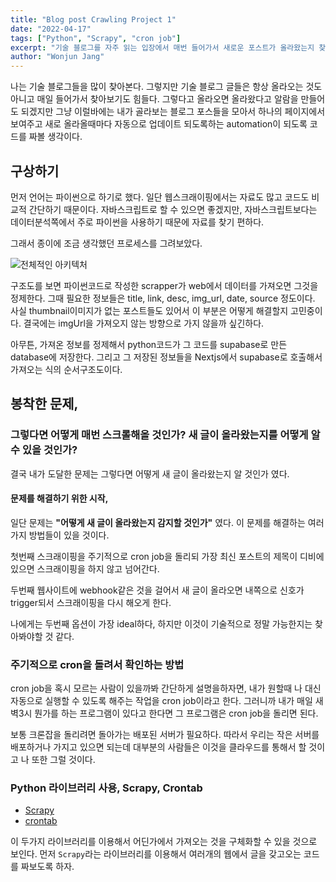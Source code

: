 ```yaml
---
title: "Blog post Crawling Project 1"
date: "2022-04-17"
tags: ["Python", "Scrapy", "cron job"]
excerpt: "기술 블로그를 자주 읽는 입장에서 매번 들어가서 새로운 포스트가 올라왔는지 찾아보는 것도 귀찮고 나는 여러개의 블로그를 구도하기 때문에 하나로 모아보고 싶었다. 따라서 나는 파이썬을 이용해서 포스트들을 클롤링 해와서 링크를 달아주는 것을 내 블로그에 같이 달아보려고 한다."
author: "Wonjun Jang"
---
```


나는 기술 블로그들을 많이 찾아본다. 그렇지만 기술 블로그 글들은 항상 올라오는 것도 아니고 매일 들어가서 찾아보기도 힘들다.
그렇다고 올라오면 올라왔다고 알람을 만들어도 되겠지만 그냥 이럴바에는 내가 골라보는 블로그 포스들을 모아서 하나의 페이지에서 보여주고
새로 올라올때마다 자동으로 업데이트 되도록하는 automation이 되도록 코드를 짜볼 생각이다.

## 구상하기

먼저 언어는 파이썬으로 하기로 했다. 일단 웹스크래이핑에서는 자료도 많고 코드도 비교적 간단하기 때문이다.
자바스크립트로 할 수 있으면 좋겠지만, 자바스크립트보다는 데이터분석쪽에서 주로 파이썬을 사용하기 때문에 자료를 찾기 편하다.

그래서 종이에 조금 생각했던 프로세스를 그려보았다.

<img
  src="https://zejmaqexuwsasytgncvx.supabase.co/storage/v1/object/sign/blog-post-images/blog/posts/IMG_2864-min.jpg?token=eyJhbGciOiJIUzI1NiIsInR5cCI6IkpXVCJ9.eyJ1cmwiOiJibG9nLXBvc3QtaW1hZ2VzL2Jsb2cvcG9zdHMvSU1HXzI4NjQtbWluLmpwZyIsImlhdCI6MTY1MDE3NTEyMCwiZXhwIjoxOTY1NTM1MTIwfQ.FDIpokhbk2Me0QrKHQhLmvwopF2cjNzqjPwwZshuiI8"
  alt="전체적인 아키텍처"
/>

구조도를 보면 파이썬코드로 작성한 scrapper가 web에서 데이터를 가져오면 그것을 정제한다. 그때 필요한 정보들은 title, link, desc, img_url, date, source 정도이다.
사실 thumbnail이미지가 없는 포스트들도 있어서 이 부분은 어떻게 해결할지 고민중이다. 결국에는 imgUrl을 가져오지 않는 방향으로 가지 않을까 싶긴하다.

아무튼, 가져온 정보를 정제해서 python코드가 그 코드를 supabase로 만든 database에 저장한다. 그리고 그
저장된 정보들을 Nextjs에서 supabase로 호출해서 가져오는 식의 순서구조도이다.

## 봉착한 문제,

### 그렇다면 어떻게 매번 스크롤해올 것인가? 새 글이 올라왔는지를 어떻게 알 수 있을 것인가?

결국 내가 도달한 문제는 그렇다면 어떻게 새 글이 올라왔는지 알 것인가 였다.

#### 문제를 해결하기 위한 시작,

일단 문제는 **"어떻게 새 글이 올라왔는지 감지할 것인가"** 였다. 이 문제를 해결하는 여러가지 방법들이 있을 것이다.

첫번째 스크래이핑을 주기적으로 cron job을 돌리되 가장 최신 포스트의 제목이 디비에 있으면 스크래이핑을 하지 않고 넘어간다.

두번째 웹사이트에 webhook같은 것을 걸어서 새 글이 올라오면 내쪽으로 신호가 trigger되서 스크래이핑을 다시 해오게 한다.

나에게는 두번째 옵션이 가장 ideal하다, 하지만 이것이 기술적으로 정말 가능한지는 찾아봐야할 것 같다.

### 주기적으로 cron을 돌려서 확인하는 방법

cron job을 혹시 모르는 사람이 있을까봐 간단하게 설명을하자면, 내가 원할때 나 대신 자동으로 실행할 수 있도록 해주는 작업을
cron job이라고 한다. 그러니까 내가 매일 새벽3시 뭔가를 하는 프로그램이 있다고 한다면 그 프로그램은 cron job을 돌리면 된다.

보통 크론잡을 돌리려면 돌아가는 배포된 서버가 필요하다. 따라서 우리는 작은 서버를 배포하거나 가지고 있으면 되는데
대부분의 사람들은 이것을 클라우드를 통해서 할 것이고 나 또한 그럴 것이다.

### Python 라이브러리 사용, Scrapy, Crontab

- [Scrapy](https://docs.scrapy.org/en/latest/)
- [crontab](https://gitlab.com/doctormo/python-crontab/-/blob/master/README.rst)

이 두가지 라이브러리를 이용해서 어딘가에서 가져오는 것을 구체화할 수 있을 것으로 보인다. 먼저 `Scrapy`라는 라이브러리를 이용해서
여러개의 웹에서 글을 갖고오는 코드를 짜보도록 하자.

